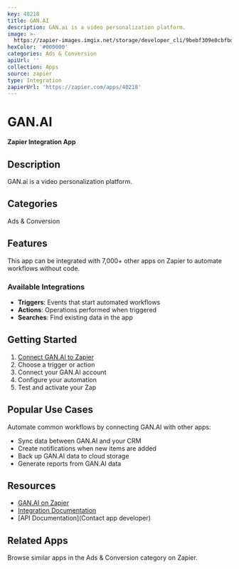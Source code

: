 ```yaml
---
key: 40218
title: GAN.AI
description: GAN.ai is a video personalization platform.
image: >-
  https://zapier-images.imgix.net/storage/developer_cli/9bebf309e0cbfbdd1b84d608155c63bb.png?auto=format%2Ccompress&ixlib=python-3.0.0&q=50
hexColor: '#000000'
categories: Ads & Conversion
apiUrl: ''
collection: Apps
source: zapier
type: Integration
zapierUrl: 'https://zapier.com/apps/40218'
---
```

# GAN.AI

**Zapier Integration App**

## Description

GAN.ai is a video personalization platform.

## Categories

Ads & Conversion

## Features

This app can be integrated with 7,000+ other apps on Zapier to automate workflows without code.

### Available Integrations

- **Triggers**: Events that start automated workflows
- **Actions**: Operations performed when triggered
- **Searches**: Find existing data in the app

## Getting Started

1. [Connect GAN.AI to Zapier](https://zapier.com/apps/40218)
2. Choose a trigger or action
3. Connect your GAN.AI account
4. Configure your automation
5. Test and activate your Zap

## Popular Use Cases

Automate common workflows by connecting GAN.AI with other apps:

- Sync data between GAN.AI and your CRM
- Create notifications when new items are added
- Back up GAN.AI data to cloud storage
- Generate reports from GAN.AI data

## Resources

- [GAN.AI on Zapier](https://zapier.com/apps/40218)
- [Integration Documentation](https://zapier.com/apps/40218/integrations)
- [API Documentation](Contact app developer)

## Related Apps

Browse similar apps in the Ads & Conversion category on Zapier.

